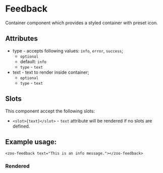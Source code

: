 
<Meta title="Docs/Feedback"/>

# Feedback

Container component which provides a styled container with preset icon.

## Attributes
- type - accepts following values: `info`, `error`, `success`;
  - `optional`
  - default: `info`
  - `type` - `text`
- text - text to render inside container;
  - `optional`
  - `type` - `text`

## Slots
This component accept the following slots:
- `<slot>{text}</slot>` - `text` attribute will be rendered if no slots are defined.

## Example usage:
```
<zoo-feedback text="This is an info message."></zoo-feedback>
```
### Rendered
<zoo-feedback text="This is an info message."></zoo-feedback>